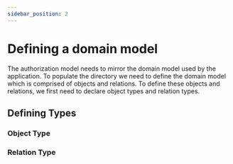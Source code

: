 ```yaml
---
sidebar_position: 2
---
```


# Defining a domain model

The authorization model needs to mirror the domain model used by the application. To populate the directory we need to define the domain model which is comprised of objects and relations. To define these objects and relations, we first need to declare object types and relation types.

## Defining Types

### Object Type

### Relation Type
